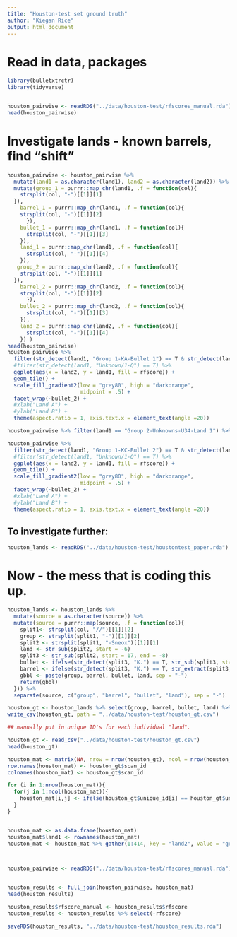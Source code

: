 ```yaml
---
title: "Houston-test set ground truth"
author: "Kiegan Rice"
output: html_document
---
```


# Read in data, packages  

```r
library(bulletxtrctr)
library(tidyverse)


houston_pairwise <- readRDS("../data/houston-test/rfscores_manual.rda")
head(houston_pairwise)
```

# Investigate lands - known barrels, find "shift"  

```r
houston_pairwise <- houston_pairwise %>% 
  mutate(land1 = as.character(land1), land2 = as.character(land2)) %>% 
  mutate(group_1 = purrr::map_chr(land1, .f = function(col){
    strsplit(col, "-")[[1]][1]
  }),
    barrel_1 = purrr::map_chr(land1, .f = function(col){
    strsplit(col, "-")[[1]][2]
      }),
    bullet_1 = purrr::map_chr(land1, .f = function(col){
      strsplit(col, "-")[[1]][3]
    }), 
    land_1 = purrr::map_chr(land1, .f = function(col){
      strsplit(col, "-")[[1]][4]
    }), 
   group_2 = purrr::map_chr(land2, .f = function(col){
    strsplit(col, "-")[[1]][1]
  }),
    barrel_2 = purrr::map_chr(land2, .f = function(col){
    strsplit(col, "-")[[1]][2]
      }),
    bullet_2 = purrr::map_chr(land2, .f = function(col){
      strsplit(col, "-")[[1]][3]
    }), 
    land_2 = purrr::map_chr(land2, .f = function(col){
      strsplit(col, "-")[[1]][4]
    }) )
head(houston_pairwise)
houston_pairwise %>%
  filter(str_detect(land1, "Group 1-KA-Bullet 1") == T & str_detect(land2, "Group 1-KA-Bullet 2") == T) %>% 
  #filter(str_detect(land1, "Unknown/1-Q") == T) %>% 
  ggplot(aes(x = land2, y = land1, fill = rfscore)) +
  geom_tile() +
  scale_fill_gradient2(low = "grey80", high = "darkorange", 
                       midpoint = .5) +
  facet_wrap(~bullet_2) +
  #xlab("Land A") +
  #ylab("Land B") +
  theme(aspect.ratio = 1, axis.text.x = element_text(angle =20))
```



```r
houston_pairwise %>% filter(land1 == "Group 2-Unknowns-U34-Land 1") %>% arrange(desc(rfscore))

```
```r
houston_pairwise %>%
  filter(str_detect(land1, "Group 1-KC-Bullet 2") == T & str_detect(land2, "Group 1-KC-Bullet 3") == T) %>% 
  #filter(str_detect(land1, "Unknown/1-Q") == T) %>% 
  ggplot(aes(x = land2, y = land1, fill = rfscore)) +
  geom_tile() +
  scale_fill_gradient2(low = "grey80", high = "darkorange", 
                       midpoint = .5) +
  facet_wrap(~bullet_2) +
  #xlab("Land A") +
  #ylab("Land B") +
  theme(aspect.ratio = 1, axis.text.x = element_text(angle =20))
```







## To investigate further:  


```r
houston_lands <- readRDS("../data/houston-test/houstontest_paper.rda")

```



# Now - the mess that is coding this up.  

```r
houston_lands <- houston_lands %>% 
  mutate(source = as.character(source)) %>%
  mutate(source = purrr::map(source, .f = function(col){
    split1<- strsplit(col, "//")[[1]][2]
    group <- strsplit(split1, "-")[[1]][2]
    split2 <- strsplit(split1, "-Sneox")[[1]][1]
    land <- str_sub(split2, start = -6)
    split3 <- str_sub(split2, start = 17, end = -8)
    bullet <- ifelse(str_detect(split3, "K.") == T, str_sub(split3, start = -8), str_sub(split3, start = -3))
    barrel <- ifelse(str_detect(split3, "K.") == T, str_extract(split3, "K."), "Unknowns")
    gbbl <- paste(group, barrel, bullet, land, sep = "-")
    return(gbbl)
  })) %>% 
  separate(source, c("group", "barrel", "bullet", "land"), sep = "-")

houston_gt <- houston_lands %>% select(group, barrel, bullet, land) %>% mutate(scan_id = paste(group, barrel, bullet, land, sep = "-"))
write_csv(houston_gt, path = "../data/houston-test/houston_gt.csv") 

## manually put in unique ID's for each individual "land". 
```

```r
houston_gt <- read_csv("../data/houston-test/houston_gt.csv")
head(houston_gt)

houston_mat <- matrix(NA, nrow = nrow(houston_gt), ncol = nrow(houston_gt))
row.names(houston_mat) <- houston_gt$scan_id
colnames(houston_mat) <- houston_gt$scan_id

for (i in 1:nrow(houston_mat)){
  for(j in 1:ncol(houston_mat)){
    houston_mat[i,j] <- ifelse(houston_gt$unique_id[i] == houston_gt$unique_id[j], "Same Source", "Different Source")
  }
}


houston_mat <- as.data.frame(houston_mat)
houston_mat$land1 <- rownames(houston_mat)
houston_mat <- houston_mat %>% gather(1:414, key = "land2", value = "ground_truth")



houston_pairwise <- readRDS("../data/houston-test/rfscores_manual.rda")


houston_results <- full_join(houston_pairwise, houston_mat)
head(houston_results)

houston_results$rfscore_manual <- houston_results$rfscore
houston_results <- houston_results %>% select(-rfscore)

saveRDS(houston_results, "../data/houston-test/houston_results.rda")
```

